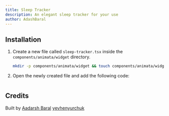```yaml
---
title: Sleep Tracker
description: An elegant sleep tracker for your use
author: AdashBaral
---
```


<ComponentPreview name="widget-sleep-tracker--docs" />

## Installation

1. Create a new file called `sleep-tracker.tsx` inside the `components/animata/widget` directory.

   ```bash
   mkdir -p components/animata/widget && touch components/animata/widget/sleep-tracker.tsx
   ```

2. Open the newly created file and add the following code:

```jsx file=<rootDir>/animata/widget/sleep-tracker.tsx

```

## Credits

Built by [Aadarsh Baral](https://github.com/aadarshbaral)
[yevhenyurchuk](https://yevhenyurchuk.com/)
